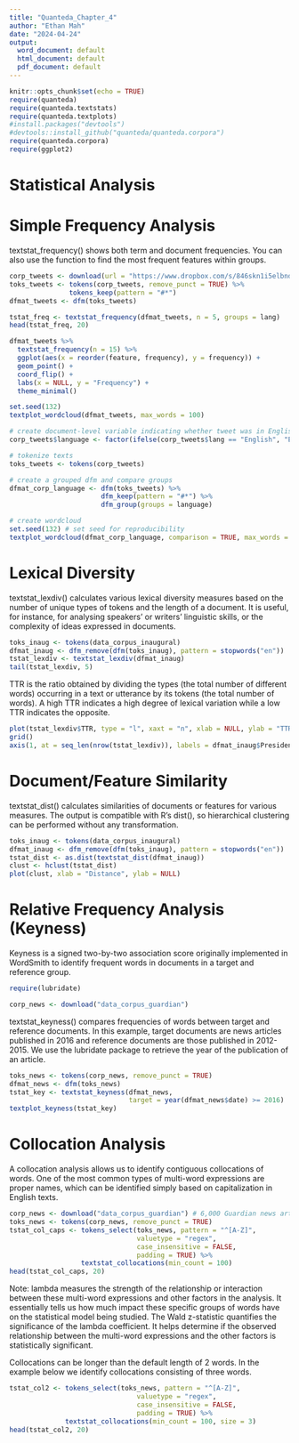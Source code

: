 ```yaml
---
title: "Quanteda_Chapter_4"
author: "Ethan Mah"
date: "2024-04-24"
output:
  word_document: default
  html_document: default
  pdf_document: default
---
```


```r
knitr::opts_chunk$set(echo = TRUE)
require(quanteda)
require(quanteda.textstats)
require(quanteda.textplots)
#install.packages("devtools")
#devtools::install_github("quanteda/quanteda.corpora")
require(quanteda.corpora)
require(ggplot2)
```

# Statistical Analysis
# Simple Frequency Analysis

textstat_frequency() shows both term and document frequencies. You can also use the function to find the most frequent features within groups.

```r
corp_tweets <- download(url = "https://www.dropbox.com/s/846skn1i5elbnd2/data_corpus_sampletweets.rds?dl=1")
toks_tweets <- tokens(corp_tweets, remove_punct = TRUE) %>% 
               tokens_keep(pattern = "#*")
dfmat_tweets <- dfm(toks_tweets)

tstat_freq <- textstat_frequency(dfmat_tweets, n = 5, groups = lang)
head(tstat_freq, 20)
```

```r
dfmat_tweets %>% 
  textstat_frequency(n = 15) %>% 
  ggplot(aes(x = reorder(feature, frequency), y = frequency)) +
  geom_point() +
  coord_flip() +
  labs(x = NULL, y = "Frequency") +
  theme_minimal()
```
```r
set.seed(132)
textplot_wordcloud(dfmat_tweets, max_words = 100)
```

```r
# create document-level variable indicating whether tweet was in English or other language
corp_tweets$language <- factor(ifelse(corp_tweets$lang == "English", "English", "Not English"))

# tokenize texts
toks_tweets <- tokens(corp_tweets)

# create a grouped dfm and compare groups
dfmat_corp_language <- dfm(toks_tweets) %>% 
                       dfm_keep(pattern = "#*") %>% 
                       dfm_group(groups = language)

# create wordcloud
set.seed(132) # set seed for reproducibility
textplot_wordcloud(dfmat_corp_language, comparison = TRUE, max_words = 200)
```

# Lexical Diversity

textstat_lexdiv() calculates various lexical diversity measures based on the number of unique types of tokens and the length of a document. It is useful, for instance, for analysing speakers’ or writers’ linguistic skills, or the complexity of ideas expressed in documents.

```r
toks_inaug <- tokens(data_corpus_inaugural)
dfmat_inaug <- dfm_remove(dfm(toks_inaug), pattern = stopwords("en"))
tstat_lexdiv <- textstat_lexdiv(dfmat_inaug)
tail(tstat_lexdiv, 5)
```

TTR is the ratio obtained by dividing the types (the total number of different words) occurring in a text or utterance by its tokens (the total number of words). A high TTR indicates a high degree of lexical variation while a low TTR indicates the opposite.

```r
plot(tstat_lexdiv$TTR, type = "l", xaxt = "n", xlab = NULL, ylab = "TTR")
grid()
axis(1, at = seq_len(nrow(tstat_lexdiv)), labels = dfmat_inaug$President)
```

# Document/Feature Similarity

textstat_dist() calculates similarities of documents or features for various measures. The output is compatible with R’s dist(), so hierarchical clustering can be performed without any transformation.

```r
toks_inaug <- tokens(data_corpus_inaugural)
dfmat_inaug <- dfm_remove(dfm(toks_inaug), pattern = stopwords("en"))
tstat_dist <- as.dist(textstat_dist(dfmat_inaug))
clust <- hclust(tstat_dist)
plot(clust, xlab = "Distance", ylab = NULL)
```

# Relative Frequency Analysis (Keyness)

Keyness is a signed two-by-two association score originally implemented in WordSmith to identify frequent words in documents in a target and reference group.

```r
require(lubridate)
```

```r
corp_news <- download("data_corpus_guardian")
```
textstat_keyness() compares frequencies of words between target and reference documents. 
In this example, target documents are news articles published in 2016 and reference documents are those published in 2012-2015. We use the lubridate package to retrieve the year of the publication of an article.

```r
toks_news <- tokens(corp_news, remove_punct = TRUE) 
dfmat_news <- dfm(toks_news)
tstat_key <- textstat_keyness(dfmat_news, 
                              target = year(dfmat_news$date) >= 2016)
textplot_keyness(tstat_key)
```
# Collocation Analysis

A collocation analysis allows us to identify contiguous collocations of words. 
One of the most common types of multi-word expressions are proper names, which can be identified simply based on capitalization in English texts.

```r
corp_news <- download("data_corpus_guardian") # 6,000 Guardian news articles from 2012 to 2016
toks_news <- tokens(corp_news, remove_punct = TRUE)
tstat_col_caps <- tokens_select(toks_news, pattern = "^[A-Z]", 
                                valuetype = "regex", 
                                case_insensitive = FALSE, 
                                padding = TRUE) %>% 
                  textstat_collocations(min_count = 100)
head(tstat_col_caps, 20)
```

Note: lambda measures the strength of the relationship or interaction between these multi-word expressions and other factors in the analysis. It essentially tells us how much impact these specific groups of words have on the statistical model being studied. The Wald z-statistic quantifies the significance of the lambda coefficient.  It helps determine if the observed relationship between the multi-word expressions and the other factors is statistically significant.

Collocations can be longer than the default length of 2 words.
In the example below we identify collocations consisting of three words.

```r
tstat_col2 <- tokens_select(toks_news, pattern = "^[A-Z]", 
                                valuetype = "regex", 
                                case_insensitive = FALSE, 
                                padding = TRUE) %>% 
              textstat_collocations(min_count = 100, size = 3)
head(tstat_col2, 20)
```